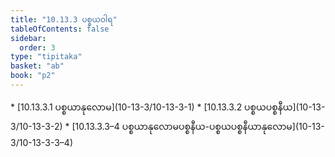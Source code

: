 ```yaml
---
title: "10.13.3 ပစ္စယဝါရ"
tableOfContents: false
sidebar:
  order: 3
type: "tipitaka"
basket: "ab"
book: "p2"
---
```



<DynamicBreadcrumb />



<TableOfContents book="p2" section="10.13.3">
* [10.13.3.1 ပစ္စယာနုလောမ](10-13-3/10-13-3-1)
* [10.13.3.2 ပစ္စယပစ္စနီယ](10-13-3/10-13-3-2)
* [10.13.3.3–4 ပစ္စယာနုလောမပစ္စနီယ-ပစ္စယပစ္စနီယာနုလောမ](10-13-3/10-13-3-3–4)
</TableOfContents>